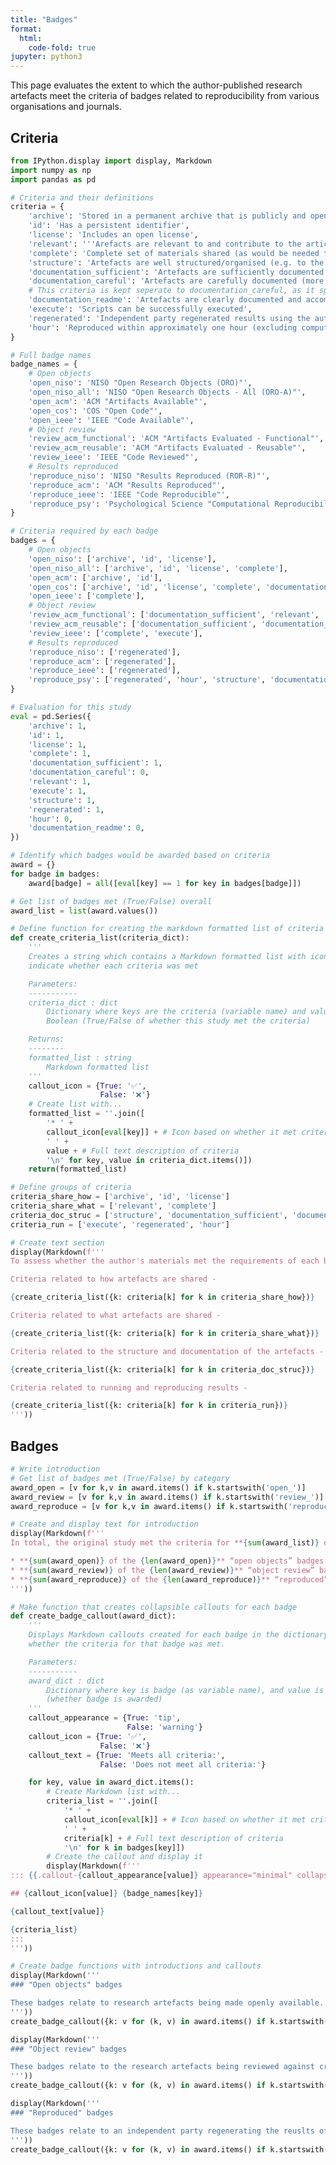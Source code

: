 ```yaml
---
title: "Badges"
format:
  html:
    code-fold: true
jupyter: python3
---
```


<!--
Template for evaluation of journal article against criteria of various reproducibility badges.

To use this template:
1. For each criteria in the Python cell, add a 0 if not met and 1 if it is met.
2. Run the script (i.e. preview the Quarto book) - you will see that the code outputs a formatted list of criteria met, as well as the badges met.

Although this script uses Python, it is applicable regardless of the language used by the study you are evaluating.
-->

This page evaluates the extent to which the author-published research artefacts meet the criteria of badges related to reproducibility from various organisations and journals.

## Criteria

```python
from IPython.display import display, Markdown
import numpy as np
import pandas as pd

# Criteria and their definitions
criteria = {
    'archive': 'Stored in a permanent archive that is publicly and openly accessible',
    'id': 'Has a persistent identifier',
    'license': 'Includes an open license',
    'relevant': '''Arefacts are relevant to and contribute to the article's results''',
    'complete': 'Complete set of materials shared (as would be needed to fully reproduce article)',
    'structure': 'Artefacts are well structured/organised (e.g. to the extent that reuse is facilitated, adhering to norms and standards of research community)',
    'documentation_sufficient': 'Artefacts are sufficiently documented (eg. to understand how it works, to enable it to be run, including package versions)',
    'documentation_careful': 'Artefacts are carefully documented (more than sufficient - e.g. to the extent that reuse is facilitated)',
    # This criteria is kept seperate to documentation_careful, as it specifically requires a README file
    'documentation_readme': 'Artefacts are clearly documented and accompanied by a README file with step-by-step instructions on how to reproduce results in the manuscript',
    'execute': 'Scripts can be successfully executed',
    'regenerated': 'Independent party regenerated results using the authors research artefacts',
    'hour': 'Reproduced within approximately one hour (excluding compute time)',
}

# Full badge names
badge_names = {
    # Open objects
    'open_niso': 'NISO "Open Research Objects (ORO)"',
    'open_niso_all': 'NISO "Open Research Objects - All (ORO-A)"',
    'open_acm': 'ACM "Artifacts Available"',
    'open_cos': 'COS "Open Code"',
    'open_ieee': 'IEEE "Code Available"',
    # Object review
    'review_acm_functional': 'ACM "Artifacts Evaluated - Functional"',
    'review_acm_reusable': 'ACM "Artifacts Evaluated - Reusable"',
    'review_ieee': 'IEEE "Code Reviewed"',
    # Results reproduced
    'reproduce_niso': 'NISO "Results Reproduced (ROR-R)"',
    'reproduce_acm': 'ACM "Results Reproduced"',
    'reproduce_ieee': 'IEEE "Code Reproducible"',
    'reproduce_psy': 'Psychological Science "Computational Reproducibility"'
}

# Criteria required by each badge
badges = {
    # Open objects
    'open_niso': ['archive', 'id', 'license'],
    'open_niso_all': ['archive', 'id', 'license', 'complete'],
    'open_acm': ['archive', 'id'],
    'open_cos': ['archive', 'id', 'license', 'complete', 'documentation_sufficient'],
    'open_ieee': ['complete'],
    # Object review
    'review_acm_functional': ['documentation_sufficient', 'relevant', 'complete', 'execute'],
    'review_acm_reusable': ['documentation_sufficient', 'documentation_careful', 'relevant', 'complete', 'execute', 'structure'],
    'review_ieee': ['complete', 'execute'],
    # Results reproduced
    'reproduce_niso': ['regenerated'],
    'reproduce_acm': ['regenerated'],
    'reproduce_ieee': ['regenerated'],
    'reproduce_psy': ['regenerated', 'hour', 'structure', 'documentation_readme'],
}

# Evaluation for this study
eval = pd.Series({
    'archive': 1,
    'id': 1,
    'license': 1,
    'complete': 1,
    'documentation_sufficient': 1,
    'documentation_careful': 0,
    'relevant': 1,
    'execute': 1,
    'structure': 1,
    'regenerated': 1,
    'hour': 0,
    'documentation_readme': 0,
})

# Identify which badges would be awarded based on criteria
award = {}
for badge in badges:
    award[badge] = all([eval[key] == 1 for key in badges[badge]])

# Get list of badges met (True/False) overall
award_list = list(award.values())

# Define function for creating the markdown formatted list of criteria met
def create_criteria_list(criteria_dict):
    '''
    Creates a string which contains a Markdown formatted list with icons to
    indicate whether each criteria was met

    Parameters:
    -----------
    criteria_dict : dict
        Dictionary where keys are the criteria (variable name) and values are
        Boolean (True/False of whether this study met the criteria)

    Returns:
    --------
    formatted_list : string
        Markdown formatted list
    '''
    callout_icon = {True: '✅',
                    False: '❌'}
    # Create list with...
    formatted_list = ''.join([
        '* ' +
        callout_icon[eval[key]] + # Icon based on whether it met criteria
        ' ' +
        value + # Full text description of criteria
        '\n' for key, value in criteria_dict.items()])
    return(formatted_list)

# Define groups of criteria
criteria_share_how = ['archive', 'id', 'license']
criteria_share_what = ['relevant', 'complete']
criteria_doc_struc = ['structure', 'documentation_sufficient', 'documentation_careful', 'documentation_readme']
criteria_run = ['execute', 'regenerated', 'hour']

# Create text section
display(Markdown(f'''
To assess whether the author's materials met the requirements of each badge, a list of criteria was produced. Between each badge (and between categories of badge), there is often alot of overlap in criteria. This study met **{sum(award_list)} of the {len(award_list)}** unique criteria items. These were as follows:

Criteria related to how artefacts are shared -

{create_criteria_list({k: criteria[k] for k in criteria_share_how})}

Criteria related to what artefacts are shared -

{create_criteria_list({k: criteria[k] for k in criteria_share_what})}

Criteria related to the structure and documentation of the artefacts -

{create_criteria_list({k: criteria[k] for k in criteria_doc_struc})}

Criteria related to running and reproducing results -

{create_criteria_list({k: criteria[k] for k in criteria_run})}
'''))

```

## Badges
```python

# Write introduction
# Get list of badges met (True/False) by category
award_open = [v for k,v in award.items() if k.startswith('open_')]
award_review = [v for k,v in award.items() if k.startswith('review_')]
award_reproduce = [v for k,v in award.items() if k.startswith('reproduce_')]

# Create and display text for introduction
display(Markdown(f'''
In total, the original study met the criteria for **{sum(award_list)} of the {len(award_list)} badges**. This included:

* **{sum(award_open)} of the {len(award_open)}** “open objects” badges
* **{sum(award_review)} of the {len(award_review)}** “object review” badges
* **{sum(award_reproduce)} of the {len(award_reproduce)}** “reproduced” badges
'''))

# Make function that creates collapsible callouts for each badge
def create_badge_callout(award_dict):
    '''
    Displays Markdown callouts created for each badge in the dictionary, showing
    whether the criteria for that badge was met.

    Parameters:
    -----------
    award_dict : dict
        Dictionary where key is badge (as variable name), and value is Boolean
        (whether badge is awarded)
    '''
    callout_appearance = {True: 'tip',
                          False: 'warning'}
    callout_icon = {True: '✅',
                    False: '❌'}
    callout_text = {True: 'Meets all criteria:',
                    False: 'Does not meet all criteria:'}

    for key, value in award_dict.items():
        # Create Markdown list with...
        criteria_list = ''.join([
            '* ' +
            callout_icon[eval[k]] + # Icon based on whether it met criteria
            ' ' +
            criteria[k] + # Full text description of criteria
            '\n' for k in badges[key]])
        # Create the callout and display it
        display(Markdown(f'''
::: {{.callout-{callout_appearance[value]} appearance="minimal" collapse=true}}

## {callout_icon[value]} {badge_names[key]}

{callout_text[value]}

{criteria_list}
:::
'''))

# Create badge functions with introductions and callouts
display(Markdown('''
### "Open objects" badges

These badges relate to research artefacts being made openly available.
'''))
create_badge_callout({k: v for (k, v) in award.items() if k.startswith('open_')})

display(Markdown('''
### "Object review" badges

These badges relate to the research artefacts being reviewed against criteria of the badge issuer.
'''))
create_badge_callout({k: v for (k, v) in award.items() if k.startswith('review_')})

display(Markdown('''
### "Reproduced" badges

These badges relate to an independent party regenerating the reuslts of the article using the author objects.
'''))
create_badge_callout({k: v for (k, v) in award.items() if k.startswith('reproduce_')})
```
